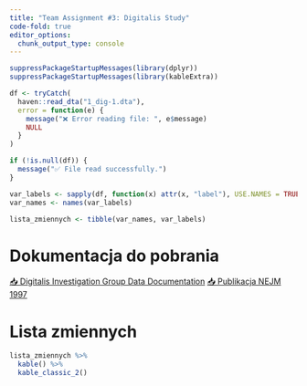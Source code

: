 ```yaml
---
title: "Team Assignment #3: Digitalis Study"
code-fold: true
editor_options: 
  chunk_output_type: console
---
```


```r
suppressPackageStartupMessages(library(dplyr))
suppressPackageStartupMessages(library(kableExtra))

df <- tryCatch(
  haven::read_dta("1_dig-1.dta"),
  error = function(e) {
    message("❌ Error reading file: ", e$message)
    NULL
  }
)

if (!is.null(df)) {
  message("✅ File read successfully.")
}

var_labels <- sapply(df, function(x) attr(x, "label"), USE.NAMES = TRUE)
var_names <- names(var_labels)

lista_zmiennych <- tibble(var_names, var_labels) 
```

# Dokumentacja do pobrania

:::{.btn-group} 
[📥 Digitalis Investigation Group Data Documentation](2_DIG Documentation-1.pdf){.btn .btn-primary}
[📥 Publikacja NEJM 1997](3_NEJM_Effect of Digoxin_Feb1997-1.pdf){.btn .btn-primary}
:::

# Lista zmiennych

```r
lista_zmiennych %>% 
  kable() %>% 
  kable_classic_2()
```
